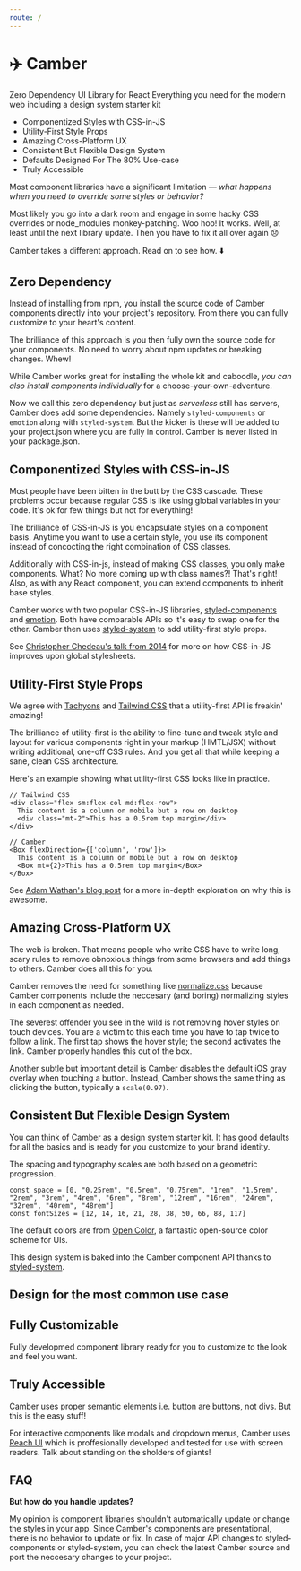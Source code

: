 ```yaml
---
route: /
---
```



# :airplane: Camber

<Heading as="h2" fontSize={5} mt={3} mb={4}>
  Zero Dependency UI Library for React
</Heading>

<Heading as="h3" fontSize={4} mb={4}>
  Everything you need for the modern web including a design system starter kit
</Heading>

- Componentized Styles with CSS-in-JS
- Utility-First Style Props
- Amazing Cross-Platform UX
- Consistent But Flexible Design System
- Defaults Designed For The 80% Use-case
- Truly Accessible

<Box mb={4}> </Box>

Most component libraries have a significant limitation — _what happens when you need to override some styles or behavior?_

Most likely you go into a dark room and engage in some hacky CSS overrides or node_modules monkey-patching. Woo hoo! It works. Well, at least until the next library update. Then you have to fix it all over again :disappointed:

Camber takes a different approach. Read on to see how. :arrow_down:

## Zero Dependency

Instead of installing from npm, you install the source code of Camber components directly into your project's repository. From there you can fully customize to your heart's content.

The brilliance of this approach is you then fully own the source code for your components. No need to worry about npm updates or breaking changes. Whew!

While Camber works great for installing the whole kit and caboodle, _you can also install components individually_ for a choose-your-own-adventure.

Now we call this zero dependency but just as _serverless_ still has servers, Camber does add some dependencies. Namely `styled-components` or `emotion` along with `styled-system`. But the kicker is these will be added to your project.json where you are fully in control. Camber is never listed in your package.json.

## Componentized Styles with CSS-in-JS

Most people have been bitten in the butt by the CSS cascade. These problems occur because regular CSS is like using global variables in your code. It's ok for few things but not for everything!

The brilliance of CSS-in-JS is you encapsulate styles on a component basis. Anytime you want to use a certain style, you use its component instead of concocting the right combination of CSS classes.

Additionally with CSS-in-js, instead of making CSS classes, you only make components. What? No more coming up with class names?! That's right! Also, as with any React component, you can extend components to inherit base styles.

Camber works with two popular CSS-in-JS libraries, [styled-components](https://styled-components.com) and [emotion](https://emotion.sh/). Both have comparable APIs so it's easy to swap one for the other. Camber then uses [styled-system](http://jxnblk.com/styled-system/) to add utility-first style props.

See [Christopher Chedeau's talk from 2014](https://vimeo.com/116209150) for more on how CSS-in-JS improves upon global stylesheets.

## Utility-First Style Props

We agree with [Tachyons](https://tachyons.io) and [Tailwind CSS](https://tailwindcss.com) that a utility-first API is freakin' amazing!

The brilliance of utility-first is the ability to fine-tune and tweak style and layout for various components right in your markup (HMTL/JSX) without writing additional, one-off CSS rules. And you get all that while keeping a sane, clean CSS architecture.

Here's an example showing what utility-first CSS looks like in practice.

```
// Tailwind CSS
<div class="flex sm:flex-col md:flex-row">
  This content is a column on mobile but a row on desktop
  <div class="mt-2">This has a 0.5rem top margin</div>
</div>

// Camber
<Box flexDirection={['column', 'row']}>
  This content is a column on mobile but a row on desktop
  <Box mt={2}>This has a 0.5rem top margin</Box>
</Box>
```

See [Adam Wathan's blog post](https://adamwathan.me/css-utility-classes-and-separation-of-concerns/) for a more in-depth exploration on why this is awesome.

## Amazing Cross-Platform UX

The web is broken. That means people who write CSS have to write long, scary rules to remove obnoxious things from some browsers and add things to others. Camber does all this for you.

Camber removes the need for something like [normalize.css](https://github.com/necolas/normalize.css) because Camber components include the neccesary (and boring) normalizing styles in each component as needed.

The severest offender you see in the wild is not removing hover styles on touch devices. You are a victim to this each time you have to tap twice to follow a link. The first tap shows the hover style; the second activates the link. Camber properly handles this out of the box.

Another subtle but important detail is Camber disables the default iOS gray overlay when touching a button. Instead, Camber shows the same thing as clicking the button, typically a `scale(0.97)`.

## Consistent But Flexible Design System

You can think of Camber as a design system starter kit. It has good defaults for all the basics and is ready for you customize to your brand identity.

The spacing and typography scales are both based on a geometric progression.

```
const space = [0, "0.25rem", "0.5rem", "0.75rem", "1rem", "1.5rem", "2rem", "3rem", "4rem", "6rem", "8rem", "12rem", "16rem", "24rem", "32rem", "40rem", "48rem"]
const fontSizes = [12, 14, 16, 21, 28, 38, 50, 66, 88, 117]
```

The default colors are from [Open Color](https://yeun.github.io/open-color/), a fantastic open-source color scheme for UIs.

This design system is baked into the Camber component API thanks to [styled-system](http://jxnblk.com/styled-system/).

## Design for the most common use case

## Fully Customizable

Fully developmed component library ready for you to customize to the look and feel you want.

## Truly Accessible

Camber uses proper semantic elements i.e. button are buttons, not divs. But this is the easy stuff!

For interactive components like modals and dropdown menus, Camber uses [Reach UI](https://ui.reach.tech/) which is proffesionally developed and tested for use with screen readers. Talk about standing on the sholders of giants!

## FAQ

**But how do you handle updates?**

My opinion is component libraries shouldn't automatically update or change the styles in your app. Since Camber's components are presentational, there is no behavior to update or fix. In case of major API changes to styled-components or styled-system, you can check the latest Camber source and port the neccesary changes to your project.
